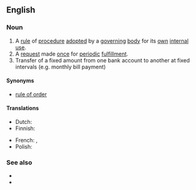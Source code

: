 ==English==

===Noun===
{{en-noun}}

# A [[rule]] of [[procedure]] [[adopt]]ed by a [[governing]] [[body]] for its [[own]] [[internal]] [[use]].
# A [[request]] made [[once]] for [[periodic]] [[fulfillment]].
# Transfer of a fixed amount from one bank account to another at fixed intervals (e.g. monthly bill payment)

====Synonyms====
* {{sense|rule of procedure}} [[rule of order]]

====Translations====
{{trans-top|Regular transfer of fixed sum between bank accounts}}
* Dutch: {{t+|nl|domiciliëring|f}}
* Finnish: {{t|fi|maksupalvelusopimus}}
{{trans-mid}}
* French: {{t+|fr|domiciliation|f}}, {{t|fr|ordre permanent|m}}
* Polish: {{t|pl|zlecenie stałe}}
{{trans-bottom}}

===See also===
* {{pedialite}}
*{{l|en|payment order}}
